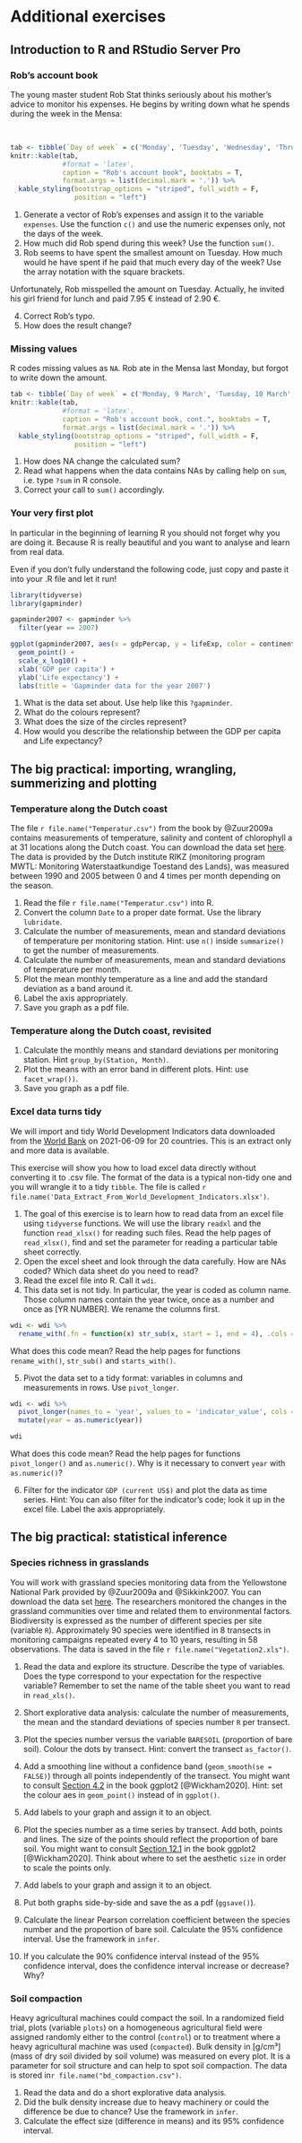 # Additional exercises

## Introduction to R and RStudio Server Pro

### Rob's account book {#rob1}

The young master student Rob Stat thinks seriously about his mother's advice to monitor his expenses. He begins by writing down what he spends during the week in the Mensa:

<br>

```r

tab <- tibble(`Day of week` = c('Monday', 'Tuesday', 'Wednesday', 'Thrusday', 'Friday'), `Amount spent (€)` = c(2.57, 2.90, 2.73, 3.23, 3.90))
knitr::kable(tab, 
             #format = 'latex',
             caption = "Rob's account book", booktabs = T,
             format.args = list(decimal.mark = '.')) %>%
  kable_styling(bootstrap_options = "striped", full_width = F,
                position = "left")
```


1. Generate a vector of Rob's expenses and assign it to the variable `expenses`. Use the function `c()` and use the numeric expenses only, not the days of the week.
1. How much did Rob spend during this week? Use the function `sum()`.
1. Rob seems to have spent the smallest amount on Tuesday. How much would he have spent if he paid that much every day of the week? Use the array notation with the square brackets.

Unfortunately, Rob misspelled the amount on Tuesday. Actually, he invited his girl friend for lunch and paid 7.95 € instead of 2.90 €.

4. Correct Rob's typo.
5. How does the result change?

### Missing values {#rob2}

R codes missing values as `NA`. Rob ate in the Mensa last Monday, but forgot to write down the amount.

```r

tab <- tibble(`Day of week` = c('Monday, 9 March', 'Tuesday, 10 March', 'Wednesday, 11 March', 'Thrusday, 12 March', 'Friday, 13 March', 'Monday, 16 March'), `Amount spent (€)` = c(2.57, 2.90, 2.73, 3.23, 3.90, NA))
knitr::kable(tab, 
             #format = 'latex',
             caption = "Rob's account book, cont.", booktabs = T,
             format.args = list(decimal.mark = '.')) %>%
  kable_styling(bootstrap_options = "striped", full_width = F,
                position = "left")
```

1. How does NA change the calculated sum?
1. Read what happens when the data contains NAs by calling help on `sum`, i.e. type `?sum` in R console.
1. Correct your call to `sum()` accordingly.

### Your very first plot {#firstplot}
In particular in the beginning of learning R you should not forget why you are doing it. Because R is really beautiful and you want to analyse and learn from real data. 

Even if you don't fully understand the following code, just copy and paste it into your .R file and let it run!

```r
library(tidyverse)
library(gapminder)

gapminder2007 <- gapminder %>% 
  filter(year == 2007)

ggplot(gapminder2007, aes(x = gdpPercap, y = lifeExp, color = continent, size = pop)) +
  geom_point() +
  scale_x_log10() +
  xlab('GDP per capita') +
  ylab('Life expectancy') +
  labs(title = 'Gapminder data for the year 2007')
```

1. What is the data set about. Use help like this `?gapminder`.
1. What do the colours represent?
1. What does the size of the circles represent?
1. How would you describe the relationship between the GDP per capita and Life expectancy?

## The big practical: importing, wrangling, summerizing and plotting 

### Temperature along the Dutch coast
The file `r file.name("Temperatur.csv")` from the book by @Zuur2009a contains measurements of temperature, salinity and content of chlorophyll a at 31 locations along the Dutch coast. You can download the data set [here](https://highstat.com/index.php/a-beginner-s-guide-to-r). The data is provided by the Dutch institute RIKZ (monitoring program MWTL: Monitoring Waterstaatkundige Toestand des Lands), was measured between 1990 and 2005 between 0 and 4 times per month depending on the season. 

1. Read the file `r file.name("Temperatur.csv")` into R.
1. Convert the column `Date` to a proper date format. Use the library `lubridate`.
1. Calculate the number of measurements, mean and standard deviations of temperature per monitoring station. Hint: use `n()` inside `summarize()` to get the number of measurements.
1. Calculate the number of measurements, mean and standard deviations of temperature per month.
1. Plot the mean monthly temperature as a line and add the standard deviation as a band around it.
1. Label the axis appropriately.
1. Save you graph as a pdf file.


### Temperature along the Dutch coast, revisited
1. Calculate the monthly means and standard deviations per monitoring station. Hint `group_by(Station, Month)`.
1. Plot the means with an error band in different plots. Hint: use `facet_wrap())`.
1. Save you graph as a pdf file.


### Excel data turns tidy
We will import and tidy World Development Indicators data downloaded from the [World Bank](https://databank.worldbank.org/source/world-development-indicators/preview/on#) on 2021-06-09 for 20 countries. This is an extract only and more data is available.

This exercise will show you how to load excel data directly without converting it to .csv file. The format of the data is a typical non-tidy one and you will wrangle it to a tidy `tibble`. The file is called `r file.name('Data_Extract_From_World_Development_Indicators.xlsx')`.

1. The goal of this exercise is to learn how to read data from an excel file using `tidyverse` functions. We will use the library `readxl` and the function `read_xlsx()` for reading such files. Read the help pages of `read_xlsx()`, find and set the parameter for reading a particular table sheet correctly.
1. Open the excel sheet and look through the data carefully. How are NAs coded? Which data sheet do you need to read?
1. Read the excel file into R. Call it `wdi`.
1. This data set is not tidy. In particular, the year is coded as column name. Those column names contain the year twice, once as a number and once as [YR NUMBER]. We rename the columns first.
```r
wdi <- wdi %>% 
  rename_with(.fn = function(x) str_sub(x, start = 1, end = 4), .cols = starts_with('20'))
```

What does this code mean? Read the help pages for functions `rename_with()`, `str_sub()` and `starts_with()`.

5. Pivot the data set to a tidy format: variables in columns and measurements in rows. Use `pivot_longer`.
```r
wdi <- wdi %>%
  pivot_longer(names_to = 'year', values_to = 'indicator_value', cols = starts_with('20')) %>% 
  mutate(year = as.numeric(year))

wdi
```

  What does this code mean? Read the help pages for functions `pivot_longer()` and `as.numeric()`.
  Why is it necessary to convert `year` with `as.numeric()`?

6. Filter for the indicator `GDP (current US$)` and plot the data as time series. Hint: You can also filter for the indicator's code; look it up in the excel file. Label the axis appropriately.

## The big practical: statistical inference
### Species richness in grasslands
You will work with grassland species monitoring data from the Yellowstone National Park provided by @Zuur2009a and @Sikkink2007. You can download the data set [here](https://highstat.com/index.php/a-beginner-s-guide-to-r). The researchers monitored the changes in the grassland communities over time and related them to environmental factors. Biodiversity is expressed as the number of different species per site (variable `R`). Approximately 90 species were identified in 8 transects in monitoring campaigns repeated every 4 to 10 years, resulting in 58 observations. The data is saved in the file `r file.name("Vegetation2.xls")`.   

1. Read the data and explore its structure. Describe the type of variables. Does the type correspond to your expectation for the respective variable? Remember to set the name of the table sheet you want to read in `read_xls()`.

1. Short explorative data analysis: calculate the number of measurements, the mean and the standard deviations of species number `R` per transect.

1. Plot the species number versus the variable `BARESOIL` (proportion of bare soil). Colour the dots by transect. Hint: convert the transect `as_factor()`.

1. Add a smoothing line without a confidence band (`geom_smooth(se = FALSE)`) through all points independently of the transect. You might want to consult [Section 4.2]((https://ggplot2-book.org/collective-geoms.html)) in the book ggplot2 [@Wickham2020]. Hint: set the colour aes in `geom_point()` instead of in `ggplot()`. 

1. Add labels to your graph and assign it to an object.

1. Plot the species number as a time series by transect. Add both, points and lines. The size of the points should reflect the proportion of bare soil. You might want to consult [Section 12.1]((https://ggplot2-book.org/scale-other.html?q=size#size)) in the book ggplot2 [@Wickham2020]. Think about where to set the aesthetic `size` in order to scale the points only.

1. Add labels to your graph and assign it to an object.

1. Put both graphs side-by-side and save the as a pdf (`ggsave()`).

1. Calculate the linear Pearson correlation coefficient between the species number and the proportion of bare soil. Calculate the 95% confidence interval. Use the framework in `infer`.

1. If you calculate the 90% confidence interval instead of the 95% confidence interval, does the confidence interval increase or decrease? Why?

### Soil compaction {#soil-compaction}
Heavy agricultural machines could compact the soil. In a randomized field trial, plots (variable `plots`) on a homogeneous agricultural field were assigned randomly either to the control (`control`) or to treatment where a heavy agricultural machine was used (`compacted`). Bulk density in [g/cm³] (mass of dry soil divided by soil volume) was measured on every plot. It is a parameter for soil structure and can help to spot soil compaction. The data is stored in`r file.name("bd_compaction.csv")`.

1. Read the data and do a short explorative data analysis.
1. Did the bulk density increase due to heavy machinery or could the difference be due to chance? Use the framework in `infer`.
1. Calculate the effect size (difference in means) and its 95% confidence interval.